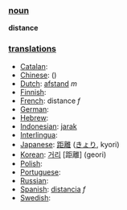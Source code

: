=== [[noun]] ===

'''distance'''

=== [[translation]]s ===

*[[Catalan]]: [[]] '' ''
*[[Chinese]]: [[]] ()
*[[Dutch]]: [[afstand]] ''m''
*[[Finnish]]: [[]]
*[[French]]: distance ''f''
*[[German]]: [[]] '' ''
*[[Hebrew]]: [[]] '' ''
*[[Indonesian]]: [[jarak]]
*[[Interlingua]]: [[]]
*[[Japanese]]: [[距離]] ([[きょり]], kyori)
*[[Korean]]: [[거리]] [距離] (geori)
*[[Polish]]: [[]]
*[[Portuguese]]: [[]] '' ''
*[[Russian]]: [[]]
*[[Spanish]]: [[distancia]] ''f''
*[[Swedish]]: [[]] '' ''